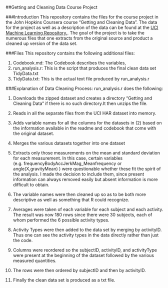 ##Getting and Cleaning Data Course Project

###Introduction
This repository contains the files for the course project in the John Hopkins Coursera course "Getting and Cleaning Data". The data for the project as well as a description of the data can be found at the [UCI Machine Learning Repository.](http://archive.ics.uci.edu/ml/datasets/Human+Activity+Recognition+Using+Smartphones). The goal of the project is to take the numerous files that one extracts from the original source and product a cleaned up version of the data set. 

###Files
This repository contains the following additional files:

1) Codebook.md: The Codebook describes the variables,
2) run_analysis.r: This is the script that produces the final clean data set TidyData.txt
3) TidyData.txt: This is the actual text file produced by run_analysis.r

###Explanation of Data Cleaning Process:
run_analysis.r does the following:

(1) Downloads the zipped dataset and creates a directory "Getting and Cleaning Data" if there is no such directory.It then unzips the file. 

(2) Reads in all the separate files from the UCI HAR dataset into memory.

(3) Adds variable names for all the columns for the datasets in (2) based on the information available in the readme and codebook that come with the original dataset.

(4) Merges the various datasets together into one dataset

(5) Extracts only those measurements on the mean and standard deviation for each measurement. In this case, certain variables (e.g. frequencyBodyAccJerkMag_Meanfrequency or angle(X,gravityMean) ) were questionable whether these fit the spirit of the analysis. I made the decision to include them, since present information can always removed easily but absent information is more difficult to obtain. 

(6) The variable names were then cleaned up so as to be both more descriptive as well as something that R could recognize. 

(7) Averages were taken of each variable for each subject and each activity. The result was now 180 rows since there were 30 subjects, each of whom performed the 6 possible activity types. 

(8) Activity Types were then added to the data set by merging by activityID. Thus one can see the activity types in the data directly rather than just the code. 

(9) Columns were reordered so the subjectID, activityID, and activityType were present at the beginning of the dataset followed by the various measured quantities. 

(10) The rows were then ordered by subjectID and then by activityID. 

(11) Finally the clean data set is produced as a txt file. 

